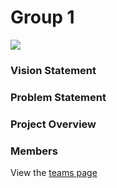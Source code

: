 # Group 1

![](/library.jpg)

### Vision Statement

### Problem Statement

### Project Overview

### Members
View the [teams page](/group-1/team)